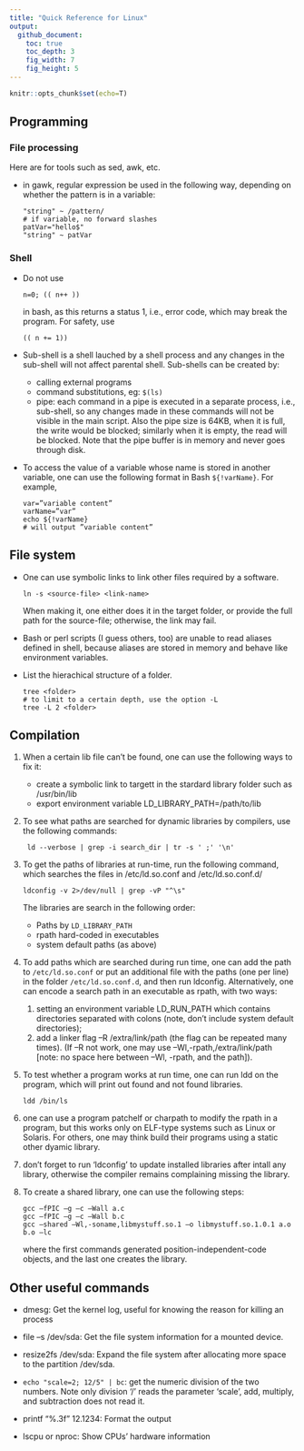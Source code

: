 ```yaml
---
title: "Quick Reference for Linux"
output:
  github_document:
    toc: true
    toc_depth: 3
    fig_width: 7
    fig_height: 5
---
```


```r
knitr::opts_chunk$set(echo=T)
```

## Programming

### File processing

Here are for tools such as sed, awk, etc.

- in gawk, regular expression be used in the following way, depending on
    whether the pattern is in a variable:
    
    ```
    "string" ~ /pattern/
    # if variable, no forward slashes
    patVar="hello$"
    "string" ~ patVar
    ```

### Shell

- Do not use 
    
    ```
    n=0; (( n++ ))
    ```
    
    in bash, as this returns a status 1, i.e., error code,
    which may break the program.
    For safety, use 
    
    ```
    (( n += 1))
    ```
    
- Sub-shell is a shell lauched by a shell process and any changes in
    the sub-shell will not affect parental shell. Sub-shells can be
    created by:
    
    + calling external programs
    + command substitutions, eg: `$(ls)`
    + pipe: each command in a pipe is executed in a separate process, i.e., sub-shell, so any changes made in these commands will not be visible in the main script. Also the pipe size is 64KB, when it is full, the write would be blocked; similarly when it is empty, the read will be blocked. Note that the pipe buffer is in memory and never goes through disk.

- To access the value of a variable whose name is stored in another variable,
    one can use the following format in Bash `${!varName}`. For example, 
    
    ```
    var=”variable content”
    varName=”var” 
    echo ${!varName}
    # will output ”variable content”
    ```

## File system

- One can use symbolic links to link other files required by a software.

    ```
    ln -s <source-file> <link-name>
    ```
    
    When making it, one either does it in the target folder, or provide
    the full path for the source-file; otherwise, the link may fail.
    
- Bash or perl scripts (I guess others, too) are unable to read aliases
    defined in shell, because aliases are stored in memory and behave like
    environment variables. 

- List the hierachical structure of a folder.
    
    ```
    tree <folder>
    # to limit to a certain depth, use the option -L
    tree -L 2 <folder> 
    ```

## Compilation

1. When a certain lib file can't be found, one can use the following
    ways to fix it:
    
    - create a symbolic link to targett in the stardard library folder
        such as /usr/bin/lib
    - export environment variable LD_LIBRARY_PATH=/path/to/lib

2. To see what paths are searched for dynamic libraries by compilers,
    use the following commands:
    
    ```
     ld --verbose | grep -i search_dir | tr -s ' ;' '\n'
    ```
3. To get the paths of libraries at run-time, run the following command,
    which searches the files in /etc/ld.so.conf and /etc/ld.so.conf.d/
    
    ```
    ldconfig -v 2>/dev/null | grep -vP "^\s"
    ```
    
    The libraries are search in the following order:
    - Paths by `LD_LIBRARY_PATH`
    - rpath hard-coded in executables
    - system default paths (as above)

4. To add paths which are searched during run time, one can add the path to 
    `/etc/ld.so.conf` or put an additional file with the paths (one per line)
    in the folder `/etc/ld.so.conf.d`, and then run ldconfig. Alternatively,
    one can encode a search path in an executable as rpath, with two ways: 
    (1) setting an environment variable LD_RUN_PATH which contains directories
    separated with colons (note, don’t include system default directories); 
    (2) add a linker flag –R /extra/link/path (the flag can be repeated many
    times). (If –R not work, one may use –Wl,-rpath,/extra/link/path 
    [note: no space here between –Wl, -rpath, and the path]).

5. To test whether a program works at run time, one can run ldd on the
    program, which will print out found and not found libraries.
    
    ```
    ldd /bin/ls
    ```

6. one can use a program patchelf or charpath to modify the rpath in a program, 
    but this works only on ELF-type systems such as Linux or Solaris. 
    For others, one may think build their programs using a static other 
    dyamic library.

7. don’t forget to run ‘ldconfig’ to update installed libraries after intall any library, 
    otherwise the compiler remains complaining missing the library.

8. To create a shared library, one can use the following steps:

    ```
    gcc –fPIC –g –c –Wall a.c
    gcc –fPIC –g –c –Wall b.c
    gcc –shared –Wl,-soname,libmystuff.so.1 –o libmystuff.so.1.0.1 a.o b.o –lc
    ```
    where the first commands generated position-independent-code objects, 
    and the last one creates the library.


## Other useful commands

- dmesg: Get the kernel log, useful for knowing the reason for killing an process

- file –s /dev/sda: Get the file system information for a mounted device.

- resize2fs /dev/sda: Expand the file system after allocating more space to the partition /dev/sda.

- `echo "scale=2; 12/5" | bc`: get the numeric division of the two numbers. 
    Note only division ‘/’ reads the parameter ‘scale’, add, multiply, and
    subtraction does not read it.
    
- printf “%.3f” 12.1234: Format the output

- lscpu or nproc: Show CPUs’ hardware information


